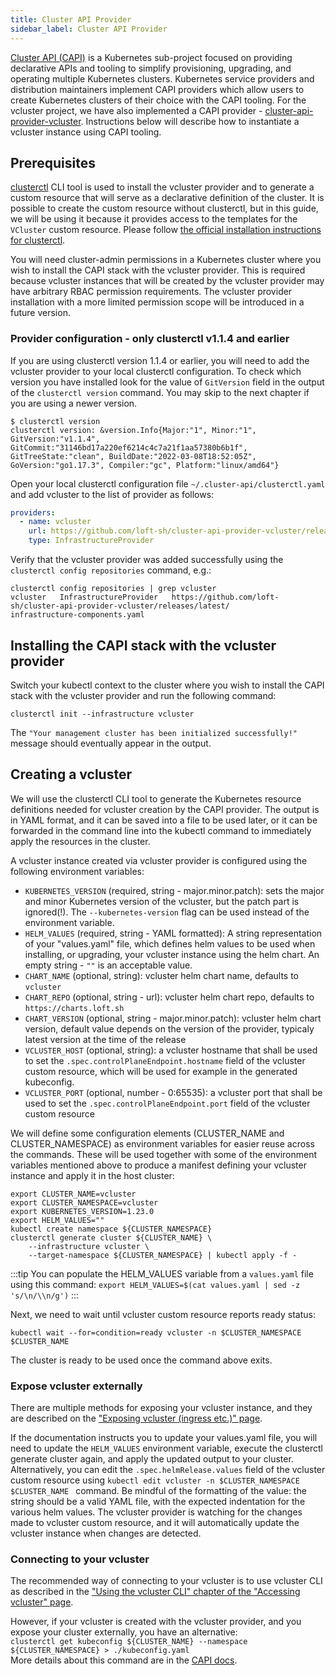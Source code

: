 ```yaml
---
title: Cluster API Provider
sidebar_label: Cluster API Provider
---
```


[Cluster API (CAPI)](https://cluster-api.sigs.k8s.io/) is a Kubernetes sub-project focused on providing declarative APIs and tooling to simplify provisioning, upgrading, and operating multiple Kubernetes clusters. Kubernetes service providers and distribution maintainers implement CAPI providers which allow users to create Kubernetes clusters of their choice with the CAPI tooling. For the vcluster project, we have also implemented a CAPI provider - [cluster-api-provider-vcluster](https://github.com/loft-sh/cluster-api-provider-vcluster). Instructions below will describe how to instantiate a vcluster instance using CAPI tooling.

## Prerequisites 
[clusterctl](https://cluster-api.sigs.k8s.io/clusterctl/overview.html) CLI tool is used to install the vcluster provider and to generate a custom resource that will serve as a declarative definition of the cluster. It is possible to create the custom resource without clusterctl, but in this guide, we will be using it because it provides access to the templates for the `VCluster` custom resource. Please follow [the official installation instructions for clusterctl](https://cluster-api.sigs.k8s.io/user/quick-start.html#install-clusterctl).

You will need cluster-admin permissions in a Kubernetes cluster where you wish to install the CAPI stack with the vcluster provider. This is required because vcluster instances that will be created by the vcluster provider may have arbitrary RBAC permission requirements. The vcluster provider installation with a more limited permission scope will be introduced in a future version.

### Provider configuration - only clusterctl v1.1.4 and earlier
If you are using clusterctl version 1.1.4 or earlier, you will need to add the vcluster provider to your local clusterctl configuration. To check which version you have installed look for the value of `GitVersion` field in the output of the `clusterctl version` command. You may skip to the next chapter if you are using a newer version.

```console
$ clusterctl version
clusterctl version: &version.Info{Major:"1", Minor:"1", GitVersion:"v1.1.4", GitCommit:"31146bd17a220ef6214c4c7a21f1aa57380b6b1f", GitTreeState:"clean", BuildDate:"2022-03-08T18:52:05Z", GoVersion:"go1.17.3", Compiler:"gc", Platform:"linux/amd64"}
```

Open your local clusterctl configuration file `~/.cluster-api/clusterctl.yaml` and add vcluster to the list of provider as follows:

```yaml
providers:
  - name: vcluster
    url: https://github.com/loft-sh/cluster-api-provider-vcluster/releases/latest/infrastructure-components.yaml
    type: InfrastructureProvider                                                           
```

Verify that the vcluster provider was added successfully using the `clusterctl config repositories` command, e.g.:
```shell
clusterctl config repositories | grep vcluster
vcluster   InfrastructureProvider   https://github.com/loft-sh/cluster-api-provider-vcluster/releases/latest/                    infrastructure-components.yaml
```

## Installing the CAPI stack with the vcluster provider
Switch your kubectl context to the cluster where you wish to install the CAPI stack with the vcluster provider and run the following command:
```shell
clusterctl init --infrastructure vcluster
```

The `"Your management cluster has been initialized successfully!"` message should eventually appear in the output.

## Creating a vcluster
We will use the clusterctl CLI tool to generate the Kubernetes resource definitions needed for vcluster creation by the CAPI provider. The output is in YAML format, and it can be saved into a file to be used later, or it can be forwarded in the command line into the kubectl command to immediately apply the resources in the cluster.  

A vcluster instance created via vcluster provider is configured using the following environment variables:
- `KUBERNETES_VERSION` (required, string - major.minor.patch): sets the major and minor Kubernetes version of the vcluster, but the patch part is ignored(!). The `--kubernetes-version` flag can be used instead of the environment variable.
- `HELM_VALUES` (required, string - YAML formatted): A string representation of your "values.yaml" file, which defines helm values to be used when installing, or upgrading, your vcluster instance using the helm chart. An empty string - `""` is an acceptable value.
- `CHART_NAME` (optional, string): vcluster helm chart name, defaults to `vcluster`
- `CHART_REPO` (optional, string - url): vcluster helm chart repo, defaults to `https://charts.loft.sh`
- `CHART_VERSION` (optional, string - major.minor.patch): vcluster helm chart version, default value depends on the version of the provider, typicaly latest version at the time of the release
- `VCLUSTER_HOST` (optional, string): a vcluster hostname that shall be used to set the `.spec.controlPlaneEndpoint.hostname` field of the vcluster custom resource, which will be used for example in the generated kubeconfig.
- `VCLUSTER_PORT` (optional, number - 0:65535): a vcluster port that shall be used to set the `.spec.controlPlaneEndpoint.port` field of the vcluster custom resource


We will define some configuration elements (CLUSTER_NAME and CLUSTER_NAMESPACE) as environment variables for easier reuse across the commands. These will be used together with some of the environment variables mentioned above to produce a manifest defining your vcluster instance and apply it in the host cluster:
```
export CLUSTER_NAME=vcluster
export CLUSTER_NAMESPACE=vcluster
export KUBERNETES_VERSION=1.23.0
export HELM_VALUES=""
kubectl create namespace ${CLUSTER_NAMESPACE}
clusterctl generate cluster ${CLUSTER_NAME} \
    --infrastructure vcluster \
    --target-namespace ${CLUSTER_NAMESPACE} | kubectl apply -f -
```

:::tip
You can populate the HELM_VALUES variable from a `values.yaml` file using this command:
```export HELM_VALUES=$(cat values.yaml | sed -z 's/\n/\\n/g')```
:::

Next, we need to wait until vcluster custom resource reports ready status:
```shell
kubectl wait --for=condition=ready vcluster -n $CLUSTER_NAMESPACE $CLUSTER_NAME 
```
The cluster is ready to be used once the command above exits.

### Expose vcluster externally
There are multiple methods for exposing your vcluster instance, and they are described on the ["Exposing vcluster (ingress etc.)" page](./external-access). 

If the documentation instructs you to update your values.yaml file, you will need to update the `HELM_VALUES` environment variable, execute the clusterctl generate cluster again, and apply the updated output to your cluster.  
Alternatively, you can edit the `.spec.helmRelease.values` field of the vcluster custom resource using `kubectl edit vcluster -n $CLUSTER_NAMESPACE $CLUSTER_NAME ` command. Be mindful of the formatting of the value: the string should be a valid YAML file, with the expected indentation for the various helm values. The vcluster provider is watching for the changes made to vcluster custom resource, and it will automatically update the vcluster instance when changes are detected.

### Connecting to your vcluster
The recommended way of connecting to your vcluster is to use vcluster CLI as described in the ["Using the vcluster CLI" chapter of the "Accessing vcluster" page](./accessing-vcluster).

However, if your vcluster is created with the vcluster provider, and you expose your cluster externally, you have an alternative:  
```clusterctl get kubeconfig ${CLUSTER_NAME} --namespace ${CLUSTER_NAMESPACE} > ./kubeconfig.yaml```  
More details about this command are in the [CAPI docs](https://cluster-api.sigs.k8s.io/clusterctl/commands/get-kubeconfig.html).
